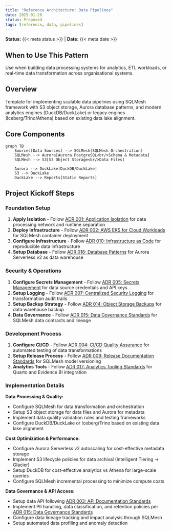 ```yaml
---
title: "Reference Architecture: Data Pipelines"
date: 2025-01-28
status: Proposed
tags: [reference, data, pipelines]
---
```


**Status:** {{< meta status >}} | **Date:** {{< meta date >}}

## When to Use This Pattern

Use when building data processing systems for analytics, ETL workloads, or real-time data transformation across organisational systems.

## Overview

Template for implementing scalable data pipelines using SQLMesh framework with S3 object storage, Aurora database patterns, and modern analytics engines (DuckDB/DuckLake) or legacy engines (Iceberg/Trino/Athena) based on existing data lake alignment.

## Core Components

```mermaid
graph TB
    Sources[Data Sources] --> SQLMesh[SQLMesh Orchestration]
    SQLMesh --> Aurora[Aurora PostgreSQL<br/>Schema & Metadata]
    SQLMesh --> S3[S3 Object Storage<br/>Data Files]
    
    Aurora --> DuckLake[DuckDB/DuckLake]
    S3 --> DuckLake
    DuckLake --> Reports[Static Reports]
```

## Project Kickoff Steps

### Foundation Setup

1. **Apply Isolation** - Follow [ADR 001: Application Isolation](../security/001-isolation.qmd) for data processing network and runtime separation
2. **Deploy Infrastructure** - Follow [ADR 002: AWS EKS for Cloud Workloads](../operations/002-workloads.qmd) for SQLMesh container deployment
3. **Configure Infrastructure** - Follow [ADR 010: Infrastructure as Code](../operations/010-configmgmt.qmd) for reproducible data infrastructure
4. **Setup Database** - Follow [ADR 018: Database Patterns](../operations/018-database-patterns.qmd) for Aurora Serverless v2 as data warehouse

### Security & Operations

1. **Configure Secrets Management** - Follow [ADR 005: Secrets Management](../security/005-secrets-management.qmd) for data source credentials and API keys
2. **Setup Logging** - Follow [ADR 007: Centralized Security Logging](../operations/007-logging.qmd) for transformation audit trails
3. **Setup Backup Strategy** - Follow [ADR 014: Object Storage Backups](../operations/014-object-backup.qmd) for data warehouse backup
4. **Data Governance** - Follow [ADR 015: Data Governance Standards](../operations/015-data-governance.qmd) for SQLMesh data contracts and lineage

### Development Process

1. **Configure CI/CD** - Follow [ADR 004: CI/CD Quality Assurance](../development/004-cicd.qmd) for automated testing of data transformations
2. **Setup Release Process** - Follow [ADR 009: Release Documentation Standards](../development/009-release.qmd) for SQLMesh model versioning
3. **Analytics Tools** - Follow [ADR 017: Analytics Tooling Standards](../operations/017-analytics-tooling.qmd) for Quarto and Evidence BI integration

### Implementation Details

**Data Processing & Quality:**

- Configure SQLMesh for data transformation and orchestration  
- Setup S3 object storage for data files and Aurora for metadata
- Implement data quality validation rules and testing frameworks
- Configure DuckDB/DuckLake or Iceberg/Trino based on existing data lake alignment

**Cost Optimization & Performance:**

- Configure Aurora Serverless v2 autoscaling for cost-effective metadata storage
- Implement S3 lifecycle policies for data archival (Intelligent Tiering → Glacier)
- Setup DuckDB for cost-effective analytics vs Athena for large-scale queries
- Configure SQLMesh incremental processing to minimize compute costs

**Data Governance & API Access:**

- Setup data API following [ADR 003: API Documentation Standards](../development/003-apis.qmd)
- Implement PII handling, data classification, and retention policies per [ADR 015: Data Governance Standards](../operations/015-data-governance.qmd)
- Configure data lineage tracking and impact analysis through SQLMesh
- Setup automated data profiling and anomaly detection

